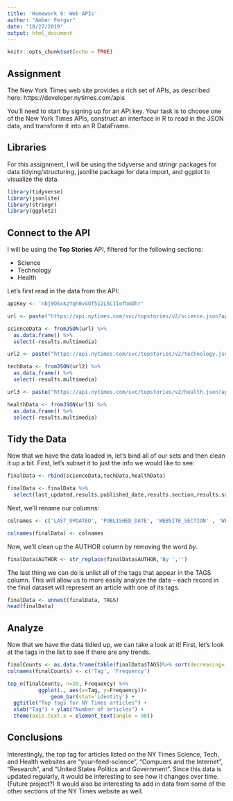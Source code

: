 ---
title: 'Homework 9: Web APIs'
author: "Amber Ferger"
date: "10/27/2019"
output: html_document
---

```{r setup, include=FALSE}
knitr::opts_chunk$set(echo = TRUE)
```

## Assignment
The New York Times web site provides a rich set of APIs, as described here: https://developer.nytimes.com/apis

You’ll need to start by signing up for an API key. Your task is to choose one of the New York Times APIs, construct an interface in R to read in the JSON data, and
transform it into an R DataFrame.

## Libraries
For this assignment, I will be using the tidyverse and stringr packages for data tidying/structuring, jsonlite package for data import, and ggplot to visualize the data. 
``` {r, message=FALSE}

library(tidyverse)
library(jsonlite)
library(stringr)
library(ggplot2)

```

## Connect to the API
I will be using the **Top Stories** API, filtered for the following sections: 

* Science
* Technology
* Health

Let's first read in the data from the API: 

``` {r, echo = FALSE}
apiKey <- 'nbj9OSxkzYqh0vGOf512L5CIIefbmDhr'
```

``` {r}

url <- paste("https://api.nytimes.com/svc/topstories/v2/science.json?api-key=", apiKey, sep='')

scienceData <- fromJSON(url) %>% 
  as.data.frame() %>%
  select(-results.multimedia)

url2 <- paste("https://api.nytimes.com/svc/topstories/v2/technology.json?api-key=", apiKey, sep='')

techData <- fromJSON(url2) %>% 
  as.data.frame() %>%
  select(-results.multimedia)

url3 <- paste("https://api.nytimes.com/svc/topstories/v2/health.json?api-key=", apiKey, sep='')

healthData <- fromJSON(url3) %>% 
  as.data.frame() %>%
  select(-results.multimedia)

```


## Tidy the Data
Now that we have the data loaded in, let's bind all of our sets and then clean it up a bit. First, let's subset it to just the info we would like to see:
``` {r}

finalData <- rbind(scienceData,techData,healthData)

finalData <- finalData %>%
  select(last_updated,results.published_date,results.section,results.subsection, results.title,results.abstract,results.url, results.byline, results.des_facet)

```

Next, we'll rename our columns:
```{r}

colnames <- c('LAST_UPDATED', 'PUBLISHED_DATE', 'WEBSITE_SECTION' , 'WEBSITE_SUBSECTION', 'TITLE', 'ABSTRACT', 'URL', 'AUTHOR', 'TAGS')

colnames(finalData) <- colnames

```

Now, we'll clean up the AUTHOR column by removing the word *by*.

```{r}
finalData$AUTHOR <- str_replace(finalData$AUTHOR,'By ','')

```

The last thing we can do is unlist all of the tags that appear in the TAGS column. This will allow us to more easily analyze the data -- each record in the final dataset will represent an article with one of its tags. 

```{r}

finalData <- unnest(finalData, TAGS)
head(finalData)

```

## Analyze
Now that we have the data tidied up, we can take a look at it! First, let's look at the tags in the list to see if there are any trends. 

```{r}


finalCounts <- as.data.frame(table(finalData$TAGS)%>% sort(decreasing= TRUE))
colnames(finalCounts) <- c('Tag', 'Frequency')

top_n(finalCounts, n=20, Frequency) %>%
          ggplot(., aes(x=Tag, y=Frequency))+
              geom_bar(stat='identity') + 
  ggtitle("Top tags for NY Times articles") + 
  xlab("Tag") + ylab("Number of articles") +
  theme(axis.text.x = element_text(angle = 90))

```

## Conclusions
Interestingly, the top tag for articles listed on the NY Times Science, Tech, and Health websites are "your-feed-science", "Compuers and the Internet", "Research", and "United States Politics and Government". Since this data is updated regularly, it would be interesting to see how it changes over time. (Future project?) It would also be interesting to add in data from some of the other sections of the NY Times website as well. 